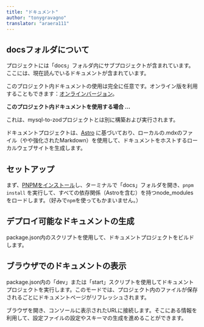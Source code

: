 ```yaml
---
title: "ドキュメント"
author: "tonygravagno"
translator: "araera111"
---
```


## docsフォルダについて

プロジェクトには「docs」フォルダ内にサブプロジェクトが含まれています。ここには、現在読んでいるドキュメントが含まれています。

このプロジェクト内ドキュメントの使用は完全に任意です。オンライン版を利用することもできます：[オンラインバージョン](https://mysql-to-zod.pages.dev/)。

**このプロジェクト内ドキュメントを使用する場合 ...**

これは、mysql-to-zodプロジェクトとは別に構築および実行されます。

ドキュメントプロジェクトは、[Astro](https://astro.build/) に基づいており、ローカルの.mdxのファイル（やや強化されたMarkdown）を使用して、ドキュメントをホストするローカルウェブサイトを生成します。

## セットアップ

まず、[PNPMをインストール](/getting-started/pnpm)し、ターミナルで「docs」フォルダを開き、`pnpm install` を実行して、すべての依存関係（Astroを含む）を持つnode_modulesをロードします。（好みで`npm`を使ってもかまいません。）

## デプロイ可能なドキュメントの生成

package.json内のスクリプトを使用して、ドキュメントプロジェクトをビルドします。

## ブラウザでのドキュメントの表示

package.json内の「dev」または「start」スクリプトを使用してドキュメントプロジェクトを実行します。このモードでは、プロジェクト内のファイルが保存されるごとにドキュメントページがリフレッシュされます。

ブラウザを開き、コンソールに表示されたURLに接続します。そこにある情報を利用して、設定ファイルの設定やスキーマの生成を進めることができます。
